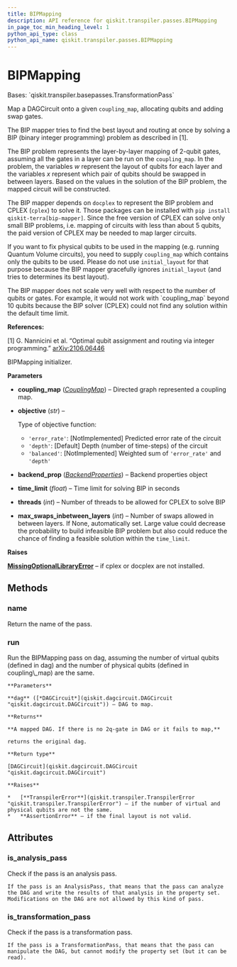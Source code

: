 ```yaml
---
title: BIPMapping
description: API reference for qiskit.transpiler.passes.BIPMapping
in_page_toc_min_heading_level: 1
python_api_type: class
python_api_name: qiskit.transpiler.passes.BIPMapping
---
```


# BIPMapping

<Class id="qiskit.transpiler.passes.BIPMapping" isDedicatedPage={true} github="https://github.com/qiskit/qiskit/tree/stable/0.18/qiskit/transpiler/passes/routing/bip_mapping.py" signature="BIPMapping(*args, **kwargs)">
  Bases: `qiskit.transpiler.basepasses.TransformationPass`

  Map a DAGCircuit onto a given `coupling_map`, allocating qubits and adding swap gates.

  The BIP mapper tries to find the best layout and routing at once by solving a BIP (binary integer programming) problem as described in \[1].

  The BIP problem represents the layer-by-layer mapping of 2-qubit gates, assuming all the gates in a layer can be run on the `coupling_map`. In the problem, the variables $w$ represent the layout of qubits for each layer and the variables $x$ represent which pair of qubits should be swapped in between layers. Based on the values in the solution of the BIP problem, the mapped circuit will be constructed.

  The BIP mapper depends on `docplex` to represent the BIP problem and CPLEX (`cplex`) to solve it. Those packages can be installed with `pip install qiskit-terra[bip-mapper]`. Since the free version of CPLEX can solve only small BIP problems, i.e. mapping of circuits with less than about 5 qubits, the paid version of CPLEX may be needed to map larger circuits.

  If you want to fix physical qubits to be used in the mapping (e.g. running Quantum Volume circuits), you need to supply `coupling_map` which contains only the qubits to be used. Please do not use `initial_layout` for that purpose because the BIP mapper gracefully ignores `initial_layout` (and tries to determines its best layout).

  <Admonition title="Warning" type="caution">
    The BIP mapper does not scale very well with respect to the number of qubits or gates. For example, it would not work with `coupling_map` beyond 10 qubits because the BIP solver (CPLEX) could not find any solution within the default time limit.
  </Admonition>

  **References:**

  \[1] G. Nannicini et al. “Optimal qubit assignment and routing via integer programming.” [arXiv:2106.06446](https://arxiv.org/abs/2106.06446)

  BIPMapping initializer.

  **Parameters**

  *   **coupling\_map** ([*CouplingMap*](qiskit.transpiler.CouplingMap "qiskit.transpiler.CouplingMap")) – Directed graph represented a coupling map.

  *   **objective** (*str*) –

      Type of objective function:

      *   `'error_rate'`: \[NotImplemented] Predicted error rate of the circuit
      *   `'depth'`: \[Default] Depth (number of time-steps) of the circuit
      *   `'balanced'`: \[NotImplemented] Weighted sum of `'error_rate'` and `'depth'`

  *   **backend\_prop** ([*BackendProperties*](qiskit.providers.models.BackendProperties "qiskit.providers.models.BackendProperties")) – Backend properties object

  *   **time\_limit** (*float*) – Time limit for solving BIP in seconds

  *   **threads** (*int*) – Number of threads to be allowed for CPLEX to solve BIP

  *   **max\_swaps\_inbetween\_layers** (*int*) – Number of swaps allowed in between layers. If None, automatically set. Large value could decrease the probability to build infeasible BIP problem but also could reduce the chance of finding a feasible solution within the `time_limit`.

  **Raises**

  [**MissingOptionalLibraryError**](qiskit.aqua.MissingOptionalLibraryError "qiskit.aqua.MissingOptionalLibraryError") – if cplex or docplex are not installed.

  ## Methods

  ### name

  <Function id="qiskit.transpiler.passes.BIPMapping.name" signature="BIPMapping.name()">
    Return the name of the pass.
  </Function>

  ### run

  <Function id="qiskit.transpiler.passes.BIPMapping.run" signature="BIPMapping.run(dag)">
    Run the BIPMapping pass on dag, assuming the number of virtual qubits (defined in dag) and the number of physical qubits (defined in coupling\_map) are the same.

    **Parameters**

    **dag** ([*DAGCircuit*](qiskit.dagcircuit.DAGCircuit "qiskit.dagcircuit.DAGCircuit")) – DAG to map.

    **Returns**

    **A mapped DAG. If there is no 2q-gate in DAG or it fails to map,**

    returns the original dag.

    **Return type**

    [DAGCircuit](qiskit.dagcircuit.DAGCircuit "qiskit.dagcircuit.DAGCircuit")

    **Raises**

    *   [**TranspilerError**](qiskit.transpiler.TranspilerError "qiskit.transpiler.TranspilerError") – if the number of virtual and physical qubits are not the same.
    *   **AssertionError** – if the final layout is not valid.
  </Function>

  ## Attributes

  ### is\_analysis\_pass

  <Attribute id="qiskit.transpiler.passes.BIPMapping.is_analysis_pass">
    Check if the pass is an analysis pass.

    If the pass is an AnalysisPass, that means that the pass can analyze the DAG and write the results of that analysis in the property set. Modifications on the DAG are not allowed by this kind of pass.
  </Attribute>

  ### is\_transformation\_pass

  <Attribute id="qiskit.transpiler.passes.BIPMapping.is_transformation_pass">
    Check if the pass is a transformation pass.

    If the pass is a TransformationPass, that means that the pass can manipulate the DAG, but cannot modify the property set (but it can be read).
  </Attribute>
</Class>

